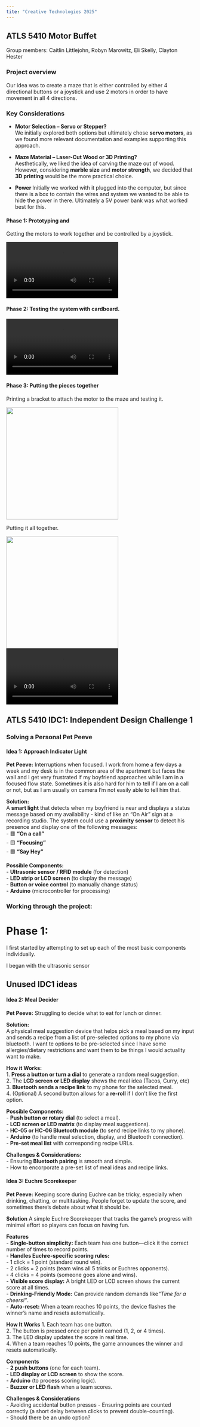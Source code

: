 ```yaml
---
tite: "Creative Technologies 2025"
---
```


## ATLS 5410 Motor Buffet

Group members: Caitlin Littlejohn, Robyn Marowitz, Eli Skelly, Clayton Hester


### Project overview 
Our idea was to create a maze that is either controlled by either 4 directional buttons or a joystick and use 2 motors in order to have movement in all 4 directions. 

### **Key Considerations**  

- **Motor Selection – Servo or Stepper?**  
  We initially explored both options but ultimately chose **servo motors**, as we found more relevant documentation and examples supporting this approach.  

- **Maze Material – Laser-Cut Wood or 3D Printing?**  
  Aesthetically, we liked the idea of carving the maze out of wood. However, considering **marble size** and **motor strength**, we decided that **3D printing** would be the more practical choice.  

- **Power **
Initially we worked with it plugged into the computer, but since there is a box to contain the wires and system we wanted to be able to hide the power in there. Ultimately a 5V power bank was what worked best for this. 


#### Phase 1: Prototyping and
Getting the motors to work together and be controlled by a joystick.  

![](attachments/mb-joystick.MOV){width=300}

#### Phase 2: Testing the system with cardboard.  

![](attachments/mb-cardboard.MOV){width=300}

#### Phase 3: Putting the pieces together

Printing a bracket to attach the motor to the maze and testing it.  

![](attachments/mb-motor-attachment.jpg){width=300}

Putting it all together.  

![](attachments/mb-final-photo.jpg){width=300}
![](attachments/mb-final-vid.MP4){width=300}



## ATLS 5410 IDC1: Independent Design Challenge 1  
### Solving a Personal Pet Peeve  

#### **Idea 1: Approach Indicator Light**  
**Pet Peeve:** Interruptions when focused. I work from home a few days a week and my desk is in the common area of the apartment but faces the wall and I get very frustrated if my boyfriend approaches while I am in a focused flow state. Sometimes it is also hard for him to tell if I am on a call or not, but as I am usually on camera I'm not easily able to tell him that. 

**Solution:**  
A **smart light** that detects when my boyfriend is near and displays a status message based on my availability - kind of like an "On Air" sign at a recording studio. The system could use a **proximity sensor** to detect his presence and display one of the following messages:  
- 🟥 **"On a call"**   
- 🟨 **"Focusing"**  
- 🟩 **"Say Hey"**  

**Possible Components:**  
- **Ultrasonic sensor / RFID module** (for detection)  
- **LED strip or LCD screen** (to display the message)  
- **Button or voice control** (to manually change status)  
- **Arduino** (microcontroller for processing)  

### Working through the project:
# Phase 1:

I first started by attempting to set up each of the most basic components individually.

I began with the ultrasonic sensor 




## Unused IDC1 ideas
#### **Idea 2: Meal Decider**  
**Pet Peeve:** Struggling to decide what to eat for lunch or dinner. 

**Solution:**  
A physical meal suggestion device that helps pick a meal based on my input and sends a recipe from a list of pre-selected options to my phone via bluetooth. I want te options to be pre-selected since I have some allergies/dietary restrictions and want them to be things I would actuallty want to make. 

**How it Works:**  
1. **Press a button or turn a dial** to generate a random meal suggestion.  
2. The **LCD screen or LED display** shows the meal idea (Tacos, Curry, etc)
3. **Bluetooth sends a recipe link** to my phone for the selected meal.  
4. (Optional) A second button allows for a **re-roll** if I don’t like the first option.  

**Possible Components:**  
- **Push button or rotary dial** (to select a meal).  
- **LCD screen or LED matrix** (to display meal suggestions).  
- **HC-05 or HC-06 Bluetooth module** (to send recipe links to my phone).  
- **Arduino** (to handle meal selection, display, and Bluetooth connection).  
- **Pre-set meal list** with corresponding recipe URLs.  

**Challenges & Considerations:**  
- Ensuring **Bluetooth pairing** is smooth and simple.  
- How to encorporate a pre-set list of meal ideas and recipe links.  

#### **Idea 3: Euchre Scorekeeper**

**Pet Peeve:** Keeping score during Euchre can be tricky, especially when drinking, chatting, or multitasking. People forget to update the score, and sometimes there’s debate about what it should be.  

**Solution** 
A simple Euchre Scorekeeper that tracks the game’s progress with minimal effort so players can focus on having fun.  

**Features**  
- **Single-button simplicity:** Each team has one button—click it the correct number of times to record points.  
- **Handles Euchre-specific scoring rules:**  
  - 1 click = 1 point (standard round win).  
  - 2 clicks = 2 points (team wins all 5 tricks or Euchres opponents).  
  - 4 clicks = 4 points (someone goes alone and wins).  
- **Visible score display:** A bright LED or LCD screen shows the current score at all times.  
- **Drinking-Friendly Mode:** Can provide random demands like*"Time for a cheers!"*.  
- **Auto-reset:** When a team reaches 10 points, the device flashes the winner’s name and resets automatically.  

**How It Works**
1. Each team has one button.  
2. The button is pressed once per point earned (1, 2, or 4 times).  
3. The LED display updates the score in real time.  
4. When a team reaches 10 points, the game announces the winner and resets automatically.  

**Components**  
- **2 push buttons** (one for each team).  
- **LED display or LCD screen** to show the score.  
- **Arduino** (to process scoring logic).  
- **Buzzer or LED flash** when a team scores.  

**Challenges & Considerations**  
- Avoiding accidental button presses 
- Ensuring points are counted correctly (a short delay between clicks to prevent double-counting).  
- Should there be an undo option?  

